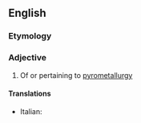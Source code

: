 ==English==

===Etymology===
{{prefix|en|pyro|metallurgical}}

===Adjective===
{{en-adj|-}}

# Of or pertaining to [[pyrometallurgy]]

====Translations====
{{trans-top|pertaining to pyrometallurgy}}
* Italian: {{t+|it|pirometallurgico}}
{{trans-mid}}
{{trans-bottom}}